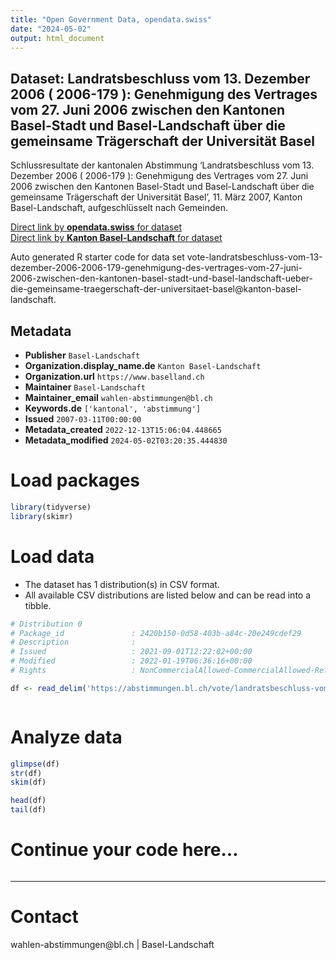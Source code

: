 ```yaml
---
title: "Open Government Data, opendata.swiss"
date: "2024-05-02"
output: html_document
---
```


## Dataset: Landratsbeschluss vom 13. Dezember 2006 ( 2006-179 ): Genehmigung des Vertrages vom 27. Juni 2006 zwischen den Kantonen Basel-Stadt und Basel-Landschaft über die gemeinsame Trägerschaft der Universität Basel

Schlussresultate der kantonalen Abstimmung 'Landratsbeschluss vom 13. Dezember 2006 ( 2006-179 ): Genehmigung des Vertrages vom 27. Juni 2006 zwischen den Kantonen Basel-Stadt und Basel-Landschaft über die gemeinsame Trägerschaft der Universität Basel', 11. März 2007, Kanton Basel-Landschaft, aufgeschlüsselt nach Gemeinden.

[Direct link by **opendata.swiss** for dataset](https://opendata.swiss/de/dataset/landratsbeschluss-vom-13-dezember-2006-2006-179-genehmigung-des-vertrages-vom-27-juni-2006-zwis)<br>
[Direct link by **Kanton Basel-Landschaft** for dataset](https://abstimmungen.bl.ch/vote/landratsbeschluss-vom-13-dezember-2006-2006-179-genehmigung-des-vertrages-vom-27-juni-2006-zwischen-den-kantonen-basel-stadt-und-basel-landschaft-ueber-die-gemeinsame-traegerschaft-der-universitaet-basel/data)

Auto generated R starter code for data set vote-landratsbeschluss-vom-13-dezember-2006-2006-179-genehmigung-des-vertrages-vom-27-juni-2006-zwischen-den-kantonen-basel-stadt-und-basel-landschaft-ueber-die-gemeinsame-traegerschaft-der-universitaet-basel@kanton-basel-landschaft.

## Metadata

- **Publisher** `Basel-Landschaft`
- **Organization.display_name.de** `Kanton Basel-Landschaft`
- **Organization.url** `https://www.baselland.ch`
- **Maintainer** `Basel-Landschaft`
- **Maintainer_email** `wahlen-abstimmungen@bl.ch`
- **Keywords.de** `['kantonal', 'abstimmung']`
- **Issued** `2007-03-11T00:00:00`
- **Metadata_created** `2022-12-13T15:06:04.448665`
- **Metadata_modified** `2024-05-02T03:20:35.444830`


# Load packages

```r

library(tidyverse)
library(skimr)

```

# Load data

-   The dataset has 1 distribution(s) in CSV format.
-   All available CSV distributions are listed below and can be read into a tibble.

```r

# Distribution 0
# Package_id               : 2420b150-0d58-403b-a84c-20e249cdef29
# Description              : 
# Issued                   : 2021-09-01T12:22:02+00:00
# Modified                 : 2022-01-19T06:36:16+00:00
# Rights                   : NonCommercialAllowed-CommercialAllowed-ReferenceRequired

df <- read_delim('https://abstimmungen.bl.ch/vote/landratsbeschluss-vom-13-dezember-2006-2006-179-genehmigung-des-vertrages-vom-27-juni-2006-zwischen-den-kantonen-basel-stadt-und-basel-landschaft-ueber-die-gemeinsame-traegerschaft-der-universitaet-basel/data-csv')



```

# Analyze data

```r

glimpse(df)
str(df)
skim(df)

head(df)
tail(df)

```

# Continue your code here...

```r

```

------------------------------------------------------------------------

# Contact

wahlen-abstimmungen@bl.ch | Basel-Landschaft
